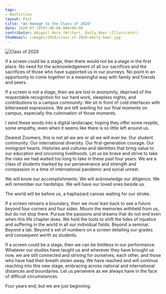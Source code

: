 ---
tags: 
- Nonfiction
layout: Post
title: "An Homage to the Class of 2020"
date: 2020-07-19T07:00:00.000+00:00
contributor: Abigail Hora (Writer), Emily Baer (Illustrator)
thumbnail: /images/2020/class-of-2020-emily-baer.jpg
---
<p class="center">
    <img src="/images/2020/class-of-2020-emily-baer.jpg" alt="Class of 2020" class="w450" />
</p>

If a screen could be a stage, then there would not be a stage in the first place. No need for the acknowledgement of all our sacrifices and the sacrifices of those who have supported us in our journeys. No point in an opportunity to come together in a meaningful way with family and friends and peers.

If a screen is not a stage, then we are lost in anonymity, deprived of the respectable recognition for our hard work, sleepless nights, and contributions to a campus community. We sit in front of cold interfaces with bittersweet expressions. We are left wanting for our final moments on campus, especially the culmination of those moments.

I send these words into a digital landscape, hoping they offer some respite, some empathy, even when it seems like there is so little left around us.

Dearest Zoomers, this is not all we are or all we will ever be. Our student community. Our international diversity. Our first-generation courage. Our immigrant hearts. Histories and cultures and identities that bring value to our education and oncoming livelihoods. Let us be brave and strive to take the risks we had waited too long to take in these past four years. We are a class of students marked by our perseverance and strength and compassion in a time of international pandemic and social unrest.

We will know our accomplishments. We will acknowledge our diligence. We will remember our hardships. We will have our loved ones beside us.

The world will be before us, a haphazard canvas waiting for our stroke.

If a screen remains a boundary, then we must lean back to see a future beyond four corners and four sides. Mourn the memories withheld from us, but do not stop there. Pursue the passions and dreams that do not end even when this life chapter does. We hold the tools to shift the tides of injustice and suffering in the world in all our individual fields. Beyond a seminar. Beyond a lab. Beyond a set of numbers on a screen detailing our grades and consequent worth as students.

If a screen could be a stage, then we can be limitless in our performance. Whatever our studies have taught us and wherever they have brought us now, we are still connected and striving for ourselves, each other, and those who have had their breath stolen away. We have reached and will continue reaching into this new stage, embracing across national and international distances and boundaries. Let us persevere as we always have in the face of difficult circumstances.

Four years end, but we are just beginning.